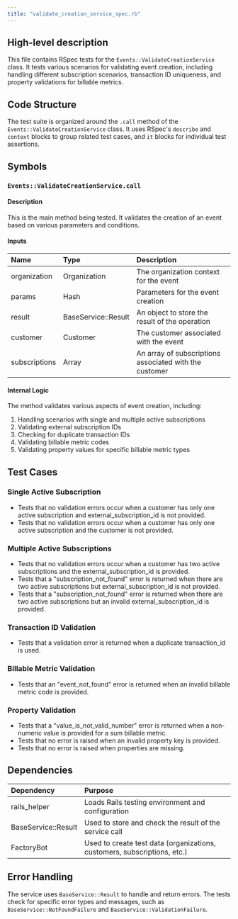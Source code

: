 ```yaml
---
title: "validate_creation_service_spec.rb"
---
```


## High-level description
This file contains RSpec tests for the `Events::ValidateCreationService` class. It tests various scenarios for validating event creation, including handling different subscription scenarios, transaction ID uniqueness, and property validations for billable metrics.

## Code Structure
The test suite is organized around the `.call` method of the `Events::ValidateCreationService` class. It uses RSpec's `describe` and `context` blocks to group related test cases, and `it` blocks for individual test assertions.

## Symbols

### `Events::ValidateCreationService.call`
#### Description
This is the main method being tested. It validates the creation of an event based on various parameters and conditions.

#### Inputs
| Name | Type | Description |
|:-----|:-----|:------------|
| organization | Organization | The organization context for the event |
| params | Hash | Parameters for the event creation |
| result | BaseService::Result | An object to store the result of the operation |
| customer | Customer | The customer associated with the event |
| subscriptions | Array | An array of subscriptions associated with the customer |

#### Internal Logic
The method validates various aspects of event creation, including:
1. Handling scenarios with single and multiple active subscriptions
2. Validating external subscription IDs
3. Checking for duplicate transaction IDs
4. Validating billable metric codes
5. Validating property values for specific billable metric types

## Test Cases

### Single Active Subscription
- Tests that no validation errors occur when a customer has only one active subscription and external_subscription_id is not provided.
- Tests that no validation errors occur when a customer has only one active subscription and the customer is not provided.

### Multiple Active Subscriptions
- Tests that no validation errors occur when a customer has two active subscriptions and the external_subscription_id is provided.
- Tests that a "subscription_not_found" error is returned when there are two active subscriptions but external_subscription_id is not provided.
- Tests that a "subscription_not_found" error is returned when there are two active subscriptions but an invalid external_subscription_id is provided.

### Transaction ID Validation
- Tests that a validation error is returned when a duplicate transaction_id is used.

### Billable Metric Validation
- Tests that an "event_not_found" error is returned when an invalid billable metric code is provided.

### Property Validation
- Tests that a "value_is_not_valid_number" error is returned when a non-numeric value is provided for a sum billable metric.
- Tests that no error is raised when an invalid property key is provided.
- Tests that no error is raised when properties are missing.

## Dependencies
| Dependency | Purpose |
|:-----------|:--------|
| rails_helper | Loads Rails testing environment and configuration |
| BaseService::Result | Used to store and check the result of the service call |
| FactoryBot | Used to create test data (organizations, customers, subscriptions, etc.) |

## Error Handling
The service uses `BaseService::Result` to handle and return errors. The tests check for specific error types and messages, such as `BaseService::NotFoundFailure` and `BaseService::ValidationFailure`.